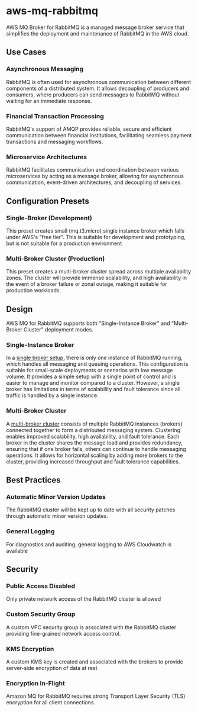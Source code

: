 # aws-mq-rabbitmq
AWS MQ Broker for RabbitMQ is a managed message broker service that simplifies the deployment and maintenance of RabbitMQ in the AWS cloud.

## Use Cases
### Asynchronous Messaging
RabbitMQ is often used for asynchronous communication between different components of a distributed system. It allows decoupling of producers and consumers, where producers can send messages to RabbitMQ without waiting for an immediate response.
### Financial Transaction Processing
RabbitMQ's support of AMQP provides reliable, secure and efficient communication between financial institutions, facilitating seamless payment transactions and messaging workflows.
### Microservice Architectures
RabbitMQ facilitates communication and coordination between various microservices by acting as a message broker, allowing for asynchronous communication, event-driven architectures, and decoupling of services.

## Configuration Presets
### Single-Broker (Development)
This preset creates small (mq.t3.micro) single instance broker which falls under AWS's "free tier". This is suitable for development and prototyping, but is not suitable for a production environment
### Multi-Broker Cluster (Production)
This preset creates a multi-broker cluster spread across multiple availability zones. The cluster will provide immense scalability, and high availability in the event of a broker failure or zonal outage, making it suitable for production workloads.

## Design
AWS MQ for RabbitMQ supports both "Single-Instance Broker" and "Multi-Broker Cluster" deployment modes.
### Single-Instance Broker
In a [single broker setup](https://docs.aws.amazon.com/amazon-mq/latest/developer-guide/rabbitmq-broker-architecture-single-instance.html), there is only one instance of RabbitMQ running, which handles all messaging and queuing operations. This configuration is suitable for small-scale deployments or scenarios with low message volume. It provides a simple setup with a single point of control and is easier to manage and monitor compared to a cluster. However, a single broker has limitations in terms of scalability and fault tolerance since all traffic is handled by a single instance.
### Multi-Broker Cluster
A [multi-broker cluster](https://docs.aws.amazon.com/amazon-mq/latest/developer-guide/rabbitmq-broker-architecture-cluster.html) consists of multiple RabbitMQ instances (brokers) connected together to form a distributed messaging system. Clustering enables improved scalability, high availability, and fault tolerance. Each broker in the cluster shares the message load and provides redundancy, ensuring that if one broker fails, others can continue to handle messaging operations. It allows for horizontal scaling by adding more brokers to the cluster, providing increased throughput and fault tolerance capabilities.

## Best Practices
### Automatic Minor Version Updates
The RabbitMQ cluster will be kept up to date with all security patches through automatic minor version updates.
### General Logging
For diagnostics and auditing, general logging to AWS Cloudwatch is available

## Security
### Public Access Disabled
Only private network access of the RabbitMQ cluster is allowed
### Custom Security Group
A custom VPC security group is associated with the RabbitMQ cluster providing fine-grained network access control.
### KMS Encryption
A custom KMS key is created and associated with the brokers to provide server-side encryption of data at rest
### Encryption In-Flight
Amazon MQ for RabbitMQ requires strong Transport Layer Security (TLS) encryption for all client connections.

